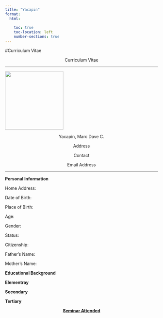 ---
title: "Yacapin"
format: 
  html:
    
    toc: true
    toc-location: left
    number-sections: true
---

#Curriculum Vitae

<center>

<p>Curriculum Vitae</p>

</center>

<hr>

![](assets/male.png){fig-align="center" width="2in"}

<center>

<p>Yacapin, Marc Dave C.</p>

<p>Address</p>

<p>Contact</p>

<p>Email Address</p>

</center>

<hr>

<b>Personal Information</b>

Home Address:

Date of Birth:

Place of Birth:

Age:

Gender:

Status:

Citizenship:

Father's Name:

Mother's Name:

<b>Educational Background</b>

<b>Elementray</b>

<b>Secondary</b>

<b>Tertiary</b>

<center>

<p><u><b>Seminar Attended</b></u></p>

</center>

